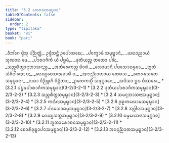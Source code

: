 ```yaml
---
title: "3.2 ᨲᩮᩁᩈᩈᨾᩩᨭ᩠ᨮᩣᨶ"
tableOfContents: false
sidebar:
  order: 2
type: "tipitaka"
basket: "vi"
book: "pari"
---
```



<DynamicBreadcrumb />

<Paragraph number="1084" type="verses" book="pari">
_ᩅᩥᨽᩘᨣᩮ ᨴ᩠ᩅᩦᩈᩩ ᨸᨬ᩠ᨬᨲ᩠ᨲᩴ,_  
ᩏᨴ᩠ᨴᩥᩈᨶ᩠ᨲᩥ ᩏᨸᩮᩣᩈᨳᩮ;_  
_ᨸᩅᨠ᩠ᨡᩣᨾᩥ ᩈᨾᩩᨭ᩠ᨮᩣᨶᩴ,_  
_ᨿᨳᩣᨬᩣᨿᩴ ᩈᩩᨱᩣᨳ ᨾᩮ._  



</Paragraph>

<Paragraph number="1085" type="verses" book="pari">
_ᨸᩣᩁᩣᨩᩥᨠᩴ ᨿᩴ ᨸᨮᨾᩴ,_  
_ᨴᩩᨲᩥᨿᨬ᩠ᨧ ᨲᨲᩮᩣ ᨸᩁᩴ;_  
_ᩈᨬ᩠ᨧᩁᩥᨲ᩠ᨲᩣᨶᩩᨽᩣᩈᨶᨬ᩠ᨧ,_  
_ᩋᨲᩥᩁᩮᨠᨬ᩠ᨧ ᨧᩦᩅᩁᩴ._  



</Paragraph>

<Paragraph number="1086" type="verses" book="pari">
_ᩃᩮᩣᨾᩣᨶᩥ ᨸᨴᩈᩮᩣᨵᨾ᩠ᨾᩮᩣ,_  
_ᨽᩪᨲᩴ ᩈᩴᩅᩥᨵᩤᨶᩮᨶ ᨧ;_  
_ᨳᩮᨿ᩠ᨿᨴᩮᩈᨶᨧᩮᩣᩁᩦ ᨧ,_  
_ᩋᨶᨶᩩᨬ᩠ᨬᩣᨲᩣᨿ ᨲᩮᩁᩈ._  



</Paragraph>

<Paragraph number="1087" type="verses" book="pari">
_ᨲᩮᩁᩈᩮᨲᩮ ᩈᨾᩩᨭ᩠ᨮᩣᨶ-_  
_ᨶᨿᩣ ᩅᩥᨬ᩠ᨬᩪᩉᩥ ᨧᩥᨶ᩠ᨲᩥᨲᩣ;_  
_ᩑᨠᩮᨠᩈ᩠ᨾᩥᩴ ᩈᨾᩩᨭ᩠ᨮᩣᨶᩮ,_  
_ᩈᨴᩥᩈᩣ ᩍᨵ ᨴᩥᩔᩁᩮ._  


</Paragraph>

<TableOfContents book="pari" section="3.2">
* [3.2.1 ᨸᨮᨾᨸᩣᩁᩣᨩᩥᨠᩈᨾᩩᨭ᩠ᨮᩣᨶ](3-2/3-2-1)
* [3.2.2 ᨴᩩᨲᩥᨿᨸᩣᩁᩣᨩᩥᨠᩈᨾᩩᨭ᩠ᨮᩣᨶ](3-2/3-2-2)
* [3.2.3 ᩈᨬ᩠ᨧᩁᩥᨲ᩠ᨲᩈᨾᩩᨭ᩠ᨮᩣᨶ](3-2/3-2-3)
* [3.2.4 ᩈᨾᨶᩩᨽᩣᩈᨶᩣᩈᨾᩩᨭ᩠ᨮᩣᨶ](3-2/3-2-4)
* [3.2.5 ᨠᨳᩥᨶᩈᨾᩩᨭ᩠ᨮᩣᨶ](3-2/3-2-5)
* [3.2.6 ᩑᩊᨠᩃᩮᩣᨾᩈᨾᩩᨭ᩠ᨮᩣᨶ](3-2/3-2-6)
* [3.2.7 ᨸᨴᩈᩮᩣᨵᨾ᩠ᨾᩈᨾᩩᨭ᩠ᨮᩣᨶ](3-2/3-2-7)
* [3.2.8 ᩋᨴ᩠ᨵᩤᨶᩈᨾᩩᨭ᩠ᨮᩣᨶ](3-2/3-2-8)
* [3.2.9 ᨳᩮᨿ᩠ᨿᩈᨲ᩠ᨳᩈᨾᩩᨭ᩠ᨮᩣᨶ](3-2/3-2-9)
* [3.2.10 ᨵᨾ᩠ᨾᨴᩮᩈᨶᩣᩈᨾᩩᨭ᩠ᨮᩣᨶ](3-2/3-2-10)
* [3.2.11 ᨽᩪᨲᩣᩁᩮᩣᨧᨶᩈᨾᩩᨭ᩠ᨮᩣᨶ](3-2/3-2-11)
* [3.2.12 ᨧᩮᩣᩁᩥᩅᩩᨭ᩠ᨮᩣᨸᨶᩈᨾᩩᨭ᩠ᨮᩣᨶ](3-2/3-2-12)
* [3.2.13 ᩋᨶᨶᩩᨬ᩠ᨬᩣᨲᩈᨾᩩᨭ᩠ᨮᩣᨶ](3-2/3-2-13)
</TableOfContents>